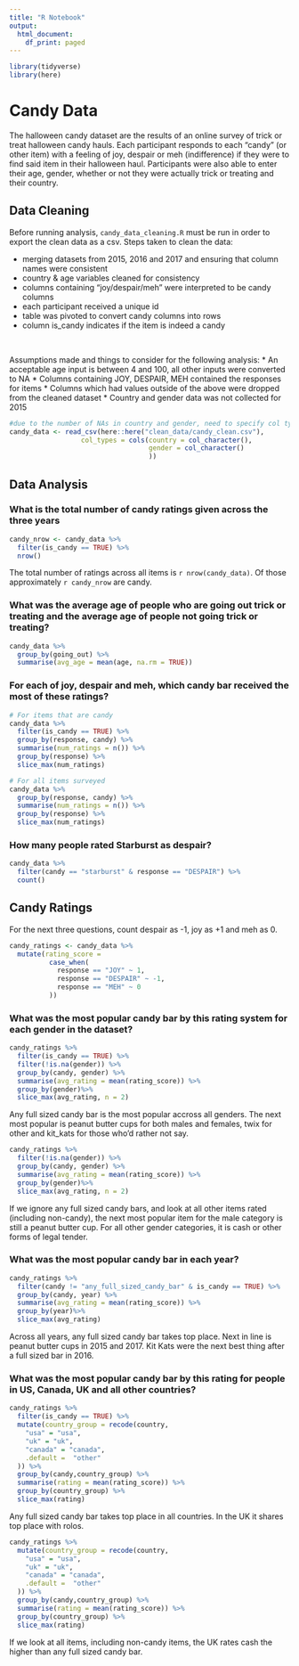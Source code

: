 ```yaml
---
title: "R Notebook"
output:
  html_document:
    df_print: paged
---
```

```r
library(tidyverse)
library(here)
```

# Candy Data


The halloween candy dataset are the results of an online survey of trick or treat halloween candy hauls. 
Each participant responds to each "candy" (or other item) with a feeling of joy, despair or meh (indifference) if they were to find said item in their halloween haul. 
Participants were also able to enter their age, gender, whether or not they were actually trick or treating and their country. 

## Data Cleaning


Before running analysis, `candy_data_cleaning.R` must be run in order to export the clean data as a csv. 
Steps taken to clean the data:

* merging datasets from 2015, 2016 and 2017 and ensuring that column names were consistent
* country & age variables cleaned for consistency
* columns containing "joy/despair/meh" were interpreted to be candy columns
* each participant received a unique id
* table was pivoted to convert candy columns into rows
* column is_candy indicates if the item is indeed a candy

<br>

Assumptions made and things to consider for the following analysis:
* An acceptable age input is between 4 and 100, all other inputs were converted to NA
* Columns containing JOY, DESPAIR, MEH contained the responses for items
* Columns which had values outside of the above were dropped from the cleaned dataset
* Country and gender data was not collected for 2015


```r
#due to the number of NAs in country and gender, need to specify col type
candy_data <- read_csv(here::here("clean_data/candy_clean.csv"), 
                  col_types = cols(country = col_character(),
                                   gender = col_character()
                                   ))
```

## Data Analysis 


### What is the total number of candy ratings given across the three years

```r
candy_nrow <- candy_data %>%
  filter(is_candy == TRUE) %>%
  nrow()
```

The total number of ratings across all items is `r nrow(candy_data)`. Of those approximately `r candy_nrow` are candy.


### What was the average age of people who are going out trick or treating and the average age of people not going trick or treating?

```r
candy_data %>%
  group_by(going_out) %>%
  summarise(avg_age = mean(age, na.rm = TRUE))
```

### For each of joy, despair and meh, which candy bar received the most of these ratings?

```r
# For items that are candy 
candy_data %>%
  filter(is_candy == TRUE) %>%
  group_by(response, candy) %>%
  summarise(num_ratings = n()) %>%
  group_by(response) %>%
  slice_max(num_ratings)
```

```r
# For all items surveyed
candy_data %>%
  group_by(response, candy) %>%
  summarise(num_ratings = n()) %>%
  group_by(response) %>%
  slice_max(num_ratings)
```

### How many people rated Starburst as despair?

```r
candy_data %>% 
  filter(candy == "starburst" & response == "DESPAIR") %>%
  count()
```

## Candy Ratings

For the next three questions, count despair as -1, joy as +1 and meh as 0.

```r
candy_ratings <- candy_data %>% 
  mutate(rating_score = 
          case_when(
            response == "JOY" ~ 1,
            response == "DESPAIR" ~ -1,
            response == "MEH" ~ 0
          ))
```


### What was the most popular candy bar by this rating system for each gender in the dataset?

```r
candy_ratings %>%
  filter(is_candy == TRUE) %>%
  filter(!is.na(gender)) %>%
  group_by(candy, gender) %>%
  summarise(avg_rating = mean(rating_score)) %>%
  group_by(gender)%>%
  slice_max(avg_rating, n = 2)
```
Any full sized candy bar is the most popular accross all genders. The next most popular is peanut butter cups for both males and females, twix for other and kit_kats for those who'd rather not say. 


```r
candy_ratings %>%
  filter(!is.na(gender)) %>%
  group_by(candy, gender) %>%
  summarise(avg_rating = mean(rating_score)) %>%
  group_by(gender)%>%
  slice_max(avg_rating, n = 2)
```
If we ignore any full sized candy bars, and look at all other items rated (including non-candy), the next most popular item for the male category is still a peanut butter cup. For all other gender categories, it is cash or other forms of legal tender. 


### What was the most popular candy bar in each year?
```r
candy_ratings %>% 
  filter(candy != "any_full_sized_candy_bar" & is_candy == TRUE) %>%
  group_by(candy, year) %>%
  summarise(avg_rating = mean(rating_score)) %>%
  group_by(year)%>%
  slice_max(avg_rating)
```
Across all years, any full sized candy bar takes top place. Next in line is peanut butter cups in 2015 and 2017. Kit Kats were the next best thing after a full sized bar in 2016. 


### What was the most popular candy bar by this rating for people in US, Canada, UK and all other countries?
```r
candy_ratings %>%
  filter(is_candy == TRUE) %>%
  mutate(country_group = recode(country,
    "usa" = "usa",
    "uk" = "uk",
    "canada" = "canada",
    .default =  "other"
  )) %>%
  group_by(candy,country_group) %>%
  summarise(rating = mean(rating_score)) %>%
  group_by(country_group) %>%
  slice_max(rating)
```
Any full sized candy bar takes top place in all countries. In the UK it shares top place with rolos. 

```r
candy_ratings %>%
  mutate(country_group = recode(country,
    "usa" = "usa",
    "uk" = "uk",
    "canada" = "canada",
    .default =  "other"
  )) %>%
  group_by(candy,country_group) %>%
  summarise(rating = mean(rating_score)) %>%
  group_by(country_group) %>%
  slice_max(rating)
```
If we look at all items, including non-candy items, the UK rates cash the higher than any full sized candy bar. 

